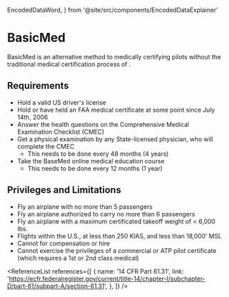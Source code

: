   EncodedDataWord,
} from '@site/src/components/EncodedDataExplainer'

# BasicMed

BasicMed is an alternative method to medically certifying pilots without the
traditional medical certification process of <Reg showTitle part="67" />.

## Requirements

- Hold a valid US driver's license
- Hold or have held an FAA medical certificate at some point since July 14th,
  2006
- Answer the health questions on the Comprehensive Medical Examination Checklist
  (CMEC)
- Get a physical examination by any State-licensed physician, who will complete
  the CMEC
  - This needs to be done every 48 months (4 years)
- Take the BaseMed online medical education course
  - This needs to be done every 12 months (1 year)

## Privileges and Limitations

- Fly an airplane with no more than 5 passengers
- Fly an airplane authorized to carry no more than 6 passengers
- Fly an airplane with a maximum certificated takeoff weight of < 6,000 lbs.
- Flights within the U.S., at less than 250 KIAS, and less than 18,000' MSL
- Cannot for compensation or hire
- Cannot exercise the privileges of a commercial or ATP pilot certificate (which
  requires a 1st or 2nd class medical)

<Reg part="61.113(i)" />

<ReferenceList
  references={[
    {
      name: '14 CFR Part 61.31',
      link: 'https://ecfr.federalregister.gov/current/title-14/chapter-I/subchapter-D/part-61/subpart-A/section-61.31',
    },
  ]}
/>
